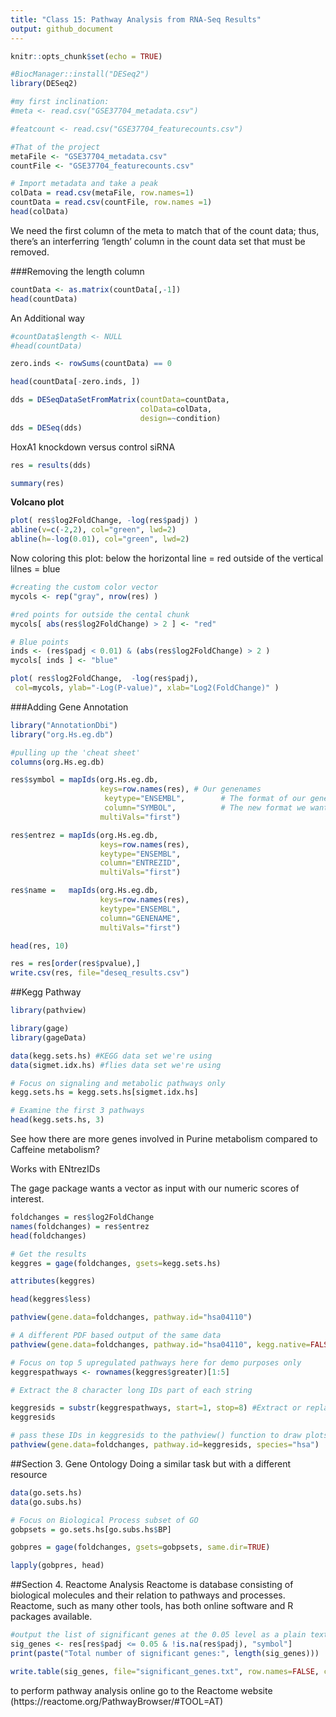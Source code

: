 ```yaml
---
title: "Class 15: Pathway Analysis from RNA-Seq Results"
output: github_document
---
```


```r
knitr::opts_chunk$set(echo = TRUE)
```


```r
#BiocManager::install("DESeq2")
library(DESeq2)
```

```r
#my first inclination:
#meta <- read.csv("GSE37704_metadata.csv")

#featcount <- read.csv("GSE37704_featurecounts.csv")
```

```r
#That of the project
metaFile <- "GSE37704_metadata.csv"
countFile <- "GSE37704_featurecounts.csv"

# Import metadata and take a peak
colData = read.csv(metaFile, row.names=1)
countData = read.csv(countFile, row.names =1)
head(colData)
```
We need the first column of the meta to match that of the count data; thus, there's an interferring 'length' column in the count data set that must be removed.

###Removing the length column
```r
countData <- as.matrix(countData[,-1])
head(countData)
```
An Additional way
```r
#countData$length <- NULL
#head(countData)
```

```r
zero.inds <- rowSums(countData) == 0

head(countData[-zero.inds, ])
```

```r
dds = DESeqDataSetFromMatrix(countData=countData,
                             colData=colData,
                             design=~condition)
dds = DESeq(dds)
```
HoxA1 knockdown versus control siRNA


```r
res = results(dds)

summary(res)
```
**Volcano plot**
```r
plot( res$log2FoldChange, -log(res$padj) )
abline(v=c(-2,2), col="green", lwd=2)
abline(h=-log(0.01), col="green", lwd=2)
```
Now coloring this plot: below the horizontal line = red outside of the vertical lilnes = blue

```r
#creating the custom color vector
mycols <- rep("gray", nrow(res) )

#red points for outside the cental chunk
mycols[ abs(res$log2FoldChange) > 2 ] <- "red"

# Blue points
inds <- (res$padj < 0.01) & (abs(res$log2FoldChange) > 2 )
mycols[ inds ] <- "blue"

plot( res$log2FoldChange,  -log(res$padj), 
 col=mycols, ylab="-Log(P-value)", xlab="Log2(FoldChange)" )
```

###Adding Gene Annotation
```r
library("AnnotationDbi")
library("org.Hs.eg.db")
```


```r
#pulling up the 'cheat sheet'
columns(org.Hs.eg.db)
```

```r
res$symbol = mapIds(org.Hs.eg.db,
                    keys=row.names(res), # Our genenames
                     keytype="ENSEMBL",        # The format of our genenames
                     column="SYMBOL",          # The new format we want to add
                    multiVals="first")
```

```r
res$entrez = mapIds(org.Hs.eg.db,
                    keys=row.names(res),
                    keytype="ENSEMBL",
                    column="ENTREZID",
                    multiVals="first")
```

```r
res$name =   mapIds(org.Hs.eg.db,
                    keys=row.names(res),
                    keytype="ENSEMBL",
                    column="GENENAME",
                    multiVals="first")
```

```r
head(res, 10)
```

```r
res = res[order(res$pvalue),]
write.csv(res, file="deseq_results.csv")
```

##Kegg Pathway
```r
library(pathview)
```

```r
library(gage)
library(gageData)

data(kegg.sets.hs) #KEGG data set we're using
data(sigmet.idx.hs) #flies data set we're using

# Focus on signaling and metabolic pathways only
kegg.sets.hs = kegg.sets.hs[sigmet.idx.hs]

# Examine the first 3 pathways
head(kegg.sets.hs, 3)
```
See how there are more genes involved in Purine metabolism compared to Caffeine metabolism?

Works with ENtrezIDs

The gage package wants a vector as input with our numeric scores of interest.
```r
foldchanges = res$log2FoldChange
names(foldchanges) = res$entrez
head(foldchanges)

# Get the results
keggres = gage(foldchanges, gsets=kegg.sets.hs)

attributes(keggres)
```

```r
head(keggres$less)
```

```r
pathview(gene.data=foldchanges, pathway.id="hsa04110")
```


```r
# A different PDF based output of the same data
pathview(gene.data=foldchanges, pathway.id="hsa04110", kegg.native=FALSE)
```

```r
# Focus on top 5 upregulated pathways here for demo purposes only
keggrespathways <- rownames(keggres$greater)[1:5]

# Extract the 8 character long IDs part of each string

keggresids = substr(keggrespathways, start=1, stop=8) #Extract or replace substrings in a character vector.
keggresids
```

```r
# pass these IDs in keggresids to the pathview() function to draw plots for all the top 5 pathways
pathview(gene.data=foldchanges, pathway.id=keggresids, species="hsa")
```
##Section 3. Gene Ontology
Doing a similar task but with a different resource
```r
data(go.sets.hs)
data(go.subs.hs)

# Focus on Biological Process subset of GO
gobpsets = go.sets.hs[go.subs.hs$BP]

gobpres = gage(foldchanges, gsets=gobpsets, same.dir=TRUE)

lapply(gobpres, head)
```
##Section 4. Reactome Analysis
Reactome is database consisting of biological molecules and their relation to pathways and processes. Reactome, such as many other tools, has both online software and R packages available.
```r
#output the list of significant genes at the 0.05 level as a plain text file
sig_genes <- res[res$padj <= 0.05 & !is.na(res$padj), "symbol"]
print(paste("Total number of significant genes:", length(sig_genes)))
```

```r
write.table(sig_genes, file="significant_genes.txt", row.names=FALSE, col.names=FALSE, quote=FALSE)
```
to perform pathway analysis online go to the Reactome website (https://reactome.org/PathwayBrowser/#TOOL=AT)
